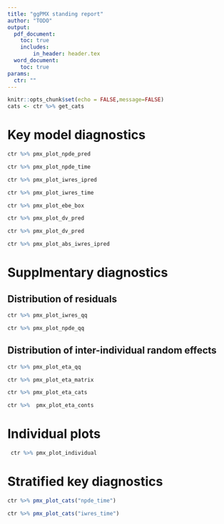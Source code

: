 ```yaml
---
title: "ggPMX standing report"
author: "TODO"
output: 
  pdf_document:
    toc: true
    includes:
        in_header: header.tex 
  word_document:
    toc: true
params:
  ctr: ""
---
```


```r
knitr::opts_chunk$set(echo = FALSE,message=FALSE)
cats <- ctr %>% get_cats

```


# Key model diagnostics

```r
ctr %>% pmx_plot_npde_pred
```

```r
ctr %>% pmx_plot_npde_time
```

```r
ctr %>% pmx_plot_iwres_ipred
```

```r
ctr %>% pmx_plot_iwres_time
```

```r
ctr %>% pmx_plot_ebe_box
```

```r
ctr %>% pmx_plot_dv_pred
```

```r
ctr %>% pmx_plot_dv_pred
```

```r
ctr %>% pmx_plot_abs_iwres_ipred
```

# Supplmentary diagnostics

## Distribution of residuals

```r
ctr %>% pmx_plot_iwres_qq
```

```r
ctr %>% pmx_plot_npde_qq
```

## Distribution of inter-individual random effects

```r
ctr %>% pmx_plot_eta_qq
```
\blandscape
```r
ctr %>% pmx_plot_eta_matrix
```
\elandscape

```r
ctr %>% pmx_plot_eta_cats
```

```r
ctr %>%  pmx_plot_eta_conts
```



# Individual plots


```r
 ctr %>% pmx_plot_individual
```


# Stratified key diagnostics 

```r

ctr %>% pmx_plot_cats("npde_time")
```


```r
ctr %>% pmx_plot_cats("iwres_time")


```
